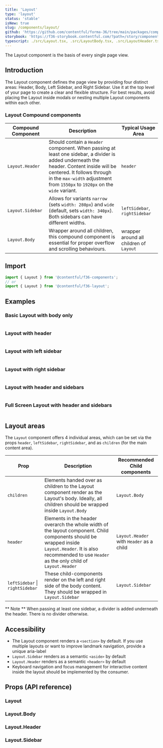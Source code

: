 ```yaml
---
title: 'Layout'
type: 'layout'
status: 'stable'
isNew: true
slug: /components/layout/
github: 'https://github.com/contentful/forma-36/tree/main/packages/components/layout'
storybook: 'https://f36-storybook.contentful.com/?path=/story/components-layout--default'
typescript: ./src/Layout.tsx, .src/LayoutBody.tsx, .src/LayoutHeader.tsx, .src/Layout.Sidebar.tsx
---
```


The Layout component is the basis of every single page view.

## Introduction

The Layout component defines the page view by providing four distinct areas: Header, Body, Left Sidebar, and Right Sidebar. Use it at the top level of your page to create a clear and flexible structure. For best results, avoid placing the Layout inside modals or nesting multiple Layout components within each other.

### Layout Compound components

| Compound Component | Description                                                                                                                                                                                                                                          | Typical Usage Area                      |
| ------------------ | ---------------------------------------------------------------------------------------------------------------------------------------------------------------------------------------------------------------------------------------------------- | --------------------------------------- |
| `Layout.Header`    | Should contain a `Header` component. When passing at least one sidebar, a divider is added underneath the header. Content inside will be centered. It follows through in the `max-width` adjustment from `1550px` to `1920px` on the `wide` variant. | `header`                                |
| `Layout.Sidebar`   | Allows for variants `narrow` (sets `width: 280px`) and `wide` (default, sets `width: 340px`). Both sidebars can have different widths.                                                                                                               | `leftSidebar`, `rightSidebar`           |
| `Layout.Body`      | Wrapper around all children, this compound component is essential for proper overflow and scrolling behaviours.                                                                                                                                      | wrapper around all children of `Layout` |

## Import

```jsx static=true
import { Layout } from '@contentful/f36-components';
// or
import { Layout } from '@contentful/f36-layout';
```

## Examples

### Basic Layout with body only

```jsx file=./examples/LayoutExampleWithNoSubComponents.tsx

```

### Layout with header

```jsx file=./examples/LayoutExampleWithHeader.tsx

```

### Layout with left sidebar

```jsx file=./examples/LayoutExampleWithLeftSidebar.tsx

```

### Layout with right sidebar

```jsx file=./examples/LayoutExampleWithRightSidebar.tsx

```

### Layout with header and sidebars

```jsx file=./examples/LayoutExampleWithAllSubComponents.tsx

```

### Full Screen Layout with header and sidebars

```jsx file=./examples/LayoutExampleWithAllSubComponentFullScreen.tsx

```

## Layout areas

The `Layout` component offers 4 individual areas, which can be set via the props `header`, `leftSidebar`, `rightSidebar`, and as `children` (for the main content area).

| Prop                                | Description                                                                                                                                                                                                     | Recommended Child components             |
| ----------------------------------- | --------------------------------------------------------------------------------------------------------------------------------------------------------------------------------------------------------------- | ---------------------------------------- |
| `children`                          | Elements handed over as children to the Layout component render as the Layout's body. Ideally, all children should be wrapped inside `Layout.Body`                                                              | `Layout.Body`                            |
| `header`                            | Elements in the header overarch the whole width of the layout component. Child components should be wrapped inside `Layout.Header`. It is also recommended to use `Header` as the only child of `Layout.Header` | `Layout.Header` with `Header` as a child |
| `leftSidebar` &#124; `rightSidebar` | These child-components render on the left and right side of the body content. They should be wrapped in `Layout.Sidebar`                                                                                        | `Layout.Sidebar`                         |

** Note ** When passing at least one sidebar, a divider is added underneath the header. There is no divider otherwise.

## Accessibility

- The Layout component renders a `<section>` by default. If you use multiple layouts or want to improve landmark navigation, provide a unique aria-label
- `Layout.Sidebar` renders as a semantic `<aside>` by default
- `Layout.Header` renders as a semantic `<header>` by default
- Keyboard navigation and focus management for interactive content inside the layout should be implemented by the consumer.

## Props (API reference)

### Layout

<PropsTable of="Layout" />

### Layout.Body

<PropsTable of="LayoutBody" />

### Layout.Header

<PropsTable of="LayoutHeader" />

### Layout.Sidebar

<PropsTable of="LayoutSidebar" />
